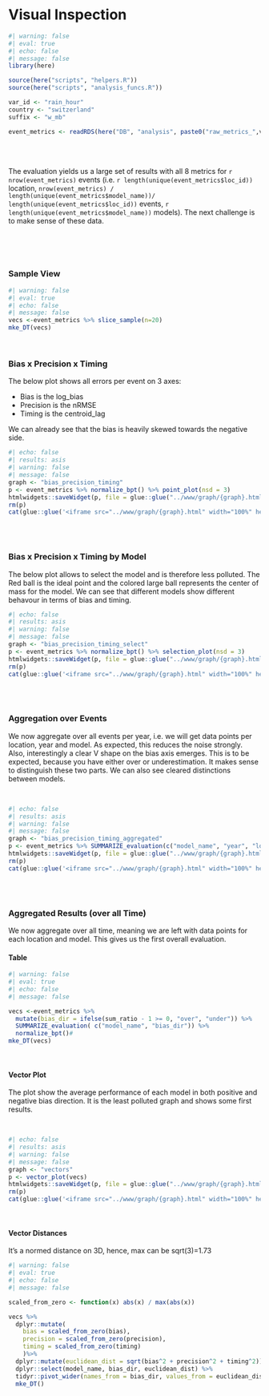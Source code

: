 
# Visual Inspection {#sec-energy-intro .unnumbered}

```r
#| warning: false
#| eval: true
#| echo: false
#| message: false
library(here)

source(here("scripts", "helpers.R"))
source(here("scripts", "analysis_funcs.R"))

var_id <- "rain_hour"
country <- "switzerland"
suffix <- "w_mb"

event_metrics <- readRDS(here("DB", "analysis", paste0("raw_metrics_",var_id, "_", country, "_",suffix,".rds")))


```

\
\

::: {.callout-tip title="Temporal dependence of Rain events"}
The evaluation yields us a large set of results with all 8 metrics for `r nrow(event_metrics)` events (i.e. `r length(unique(event_metrics$loc_id))
` location, `nrow(event_metrics) / length(unique(event_metrics$model_name))/ length(unique(event_metrics$loc_id))
` events, `r length(unique(event_metrics$model_name))
` models). The next challenge is to make sense of these data.
:::

\
\
\



### Sample View

```r
#| warning: false
#| eval: true
#| echo: false
#| message: false
vecs <-event_metrics %>% slice_sample(n=20)
mke_DT(vecs)

```

\



### Bias x Precision x Timing

The below plot shows all errors per event on 3 axes:

- Bias is the log_bias
- Precision is the nRMSE
- Timing is the centroid_lag

We can already see that the bias is heavily skewed towards the negative side.
\
```r
#| echo: false
#| results: asis
#| warning: false
#| message: false
graph <- "bias_precision_timing"
p <- event_metrics %>% normalize_bpt() %>% point_plot(nsd = 3)
htmlwidgets::saveWidget(p, file = glue::glue("../www/graph/{graph}.html"), selfcontained = TRUE)
rm(p)
cat(glue::glue('<iframe src="../www/graph/{graph}.html" width="100%" height="600px" style="border:none;"></iframe>'))
```

\
\



### Bias x Precision x Timing by Model

The below plot allows to select the model and is therefore less polluted.
The Red ball is the ideal point and the colored large ball represents the center of mass for the model.
We can see that different models show different behavour in terms of bias and timing.
\

```r
#| echo: false
#| results: asis
#| warning: false
#| message: false
graph <- "bias_precision_timing_select"
p <- event_metrics %>% normalize_bpt() %>% selection_plot(nsd = 3)
htmlwidgets::saveWidget(p, file = glue::glue("../www/graph/{graph}.html"), selfcontained = TRUE)
rm(p)
cat(glue::glue('<iframe src="../www/graph/{graph}.html" width="100%" height="600px" style="border:none;"></iframe>'))
```

\
\


### Aggregation over Events

We now aggregate over all events per year, i.e. we will get data points per location, year and model.
As expected, this reduces the noise strongly. Also, interestingly a clear V shape on the bias axis emerges. This is to be expected, because you have either over or underestimation. It makes sense to distinguish these two parts. We can also see cleared distinctions between models.

\


```r
#| echo: false
#| results: asis
#| warning: false
#| message: false
graph <- "bias_precision_timing_aggregated"
p <- event_metrics %>% SUMMARIZE_evaluation(c("model_name", "year", "loc_id")) %>% normalize_bpt() %>% point_plot(nsd = 3)
htmlwidgets::saveWidget(p, file = glue::glue("../www/graph/{graph}.html"), selfcontained = TRUE)
rm(p)
cat(glue::glue('<iframe src="../www/graph/{graph}.html" width="100%" height="600px" style="border:none;"></iframe>'))
```


\
\



### Aggregated Results (over all Time)

We now aggregate over all time, meaning we are left with data points for each location and model. This gives us the first overall evaluation.



#### Table

```r
#| warning: false
#| eval: true
#| echo: false
#| message: false

vecs <-event_metrics %>%
  mutate(bias_dir = ifelse(sum_ratio - 1 >= 0, "over", "under")) %>%
  SUMMARIZE_evaluation( c("model_name", "bias_dir")) %>%
  normalize_bpt()#
mke_DT(vecs)
```

\

#### Vector Plot

The plot show the average performance of each model in both positive and negative bias direction. It is the least polluted graph and shows some first results.

\


```r
#| echo: false
#| results: asis
#| warning: false
#| message: false
graph <- "vectors"
p <- vector_plot(vecs)
htmlwidgets::saveWidget(p, file = glue::glue("../www/graph/{graph}.html"), selfcontained = TRUE)
rm(p)
cat(glue::glue('<iframe src="../www/graph/{graph}.html" width="100%" height="600px" style="border:none;"></iframe>'))
```

\

#### Vector Distances

It's a normed distance on 3D, hence, max can be sqrt(3)=1.73

```r
#| warning: false
#| eval: true
#| echo: false
#| message: false

scaled_from_zero <- function(x) abs(x) / max(abs(x))

vecs %>%
  dplyr::mutate(
    bias = scaled_from_zero(bias),
    precision = scaled_from_zero(precision),
    timing = scaled_from_zero(timing)
    )%>% 
  dplyr::mutate(euclidean_dist = sqrt(bias^2 + precision^2 + timing^2)) %>%
  dplyr::select(model_name, bias_dir, euclidean_dist) %>%
  tidyr::pivot_wider(names_from = bias_dir, values_from = euclidean_dist, names_glue = "distance_{bias_dir}") %>%
  mke_DT()

```

\


